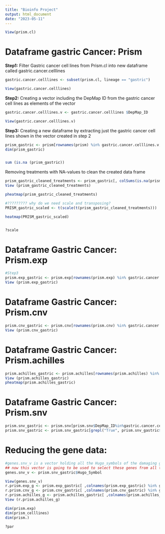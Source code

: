 ---
title: "Bioinfo Project"
output: html_document
date: "2023-05-11"
---

```{r}
View(prism.cl)
```

# **Dataframe gastric Cancer: Prism**

**Step1:** Filter Gastric cancer cell lines from Prism.cl into new dataframe called gastric.cancer.celllines

```{r}

gastric.cancer.celllines <- subset(prism.cl, lineage == "gastric")

View(gastric.cancer.celllines)


```

**Step2:** Creating a vector including the DepMap ID from the gastric cancer cell lines as elements of the vector

```{r}
gastric.cancer.celllines.v <- gastric.cancer.celllines $DepMap_ID

View(gastric.cancer.celllines.v)

```

**Step3:** Creating a new dataframe by extracting just the gastric cancer cell lines shown in the vector created in step 2

```{r}
prism_gastric <- prism[rownames(prism) %in% gastric.cancer.celllines.v, ]
dim(prism_gastric)



```

```{r}
sum (is.na (prism_gastric)) 
```

Removing treatments with NA-values to clean the created data frame

```{r}
prism_gastric_cleaned_treatments <- prism_gastric[, colSums(is.na(prism_gastric)) == 0]
View (prism_gastric_cleaned_treatments)

```

```{r}
pheatmap(prism_gastric_cleaned_treatments)
```

```{r}
#????????? why do we need scale and transposing?
PRISM_gastric_scaled <- t(scale(t(prism_gastric_cleaned_treatments)))

heatmap(PRISM_gastric_scaled)



```

```{r}
?scale
```

# Dataframe Gastric Cancer: Prism.exp

```{r}
#Step3
prism.exp_gastric <- prism.exp[rownames(prism.exp) %in% gastric.cancer.celllines.v, ]
View (prism.exp_gastric)

```

# Dataframe Gastric Cancer: Prism.cnv

```{r}
prism.cnv_gastric <- prism.cnv[rownames(prism.cnv) %in% gastric.cancer.celllines.v, ]
View (prism.cnv_gastric)
```

# Dataframe Gastric Cancer: Prism.achilles

```{r}
prism.achilles_gastric <- prism.achilles[rownames(prism.achilles) %in% gastric.cancer.celllines.v, ]
View (prism.achilles_gastric)
pheatmap(prism.achilles_gastric)

```

# Dataframe Gastric Cancer: Prism.snv

```{r}
prism.snv_gastric <- prism.snv[prism.snv$DepMap_ID%in%gastric.cancer.celllines.v, ]
prism.snv_gastric <- prism.snv_gastric[grepl("True", prism.snv_gastric$isDeleterious), ]


```

# Reducing the gene data:

```{r}
#genes.snv_v is a vector holding all the Hugo_symbols of the damaging gene mutations found in gastric cancer celllines
## now this vector is going to be used to select these genes from all the genes in the dataframe prism.exp, prism.cnv and prism.achilles because these are probably correlated to the drug response 
genes.snv_v <- prism.snv_gastric$Hugo_Symbol

View(genes.snv_v)
r.prism.exp_g <- prism.exp_gastric[ ,colnames(prism.exp_gastric) %in% genes.snv_v]
r.prism.cnv_g <- prism.cnv_gastric[ ,colnames(prism.cnv_gastric) %in% genes.snv_v]
r.prism.achilles_g <- prism.achilles_gastric[ ,colnames(prism.achilles_gastric) %in% genes.snv_v]
View (r.prism.achilles_g)

```

```{r}
dim(prism.exp)
dim(prism_celllines)
dim(prism.)
```

```{r}
?par
```

